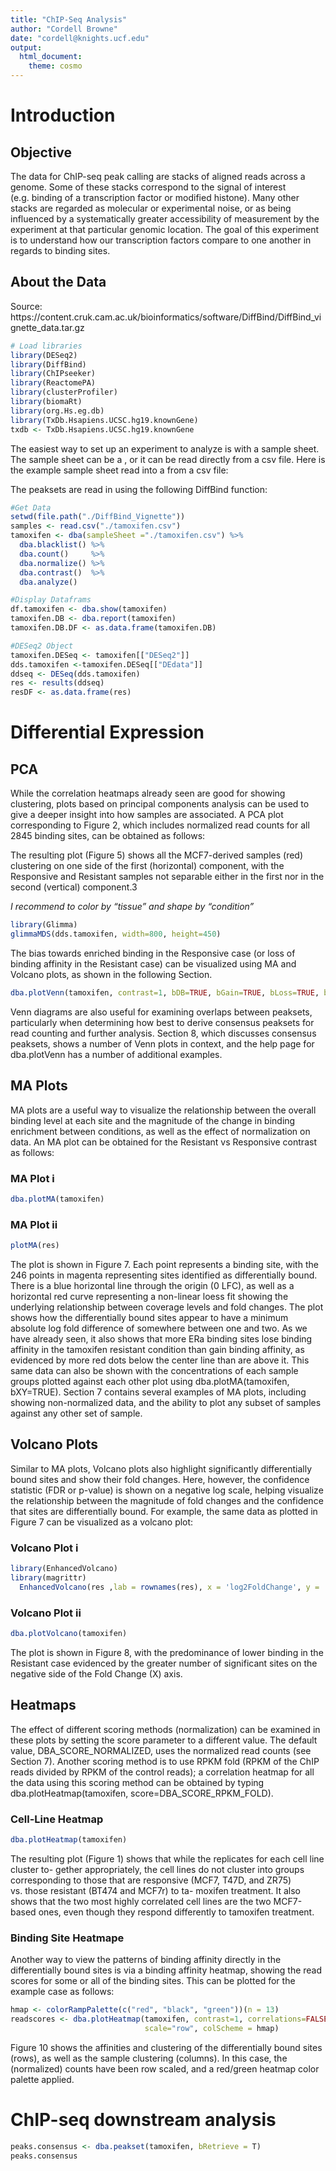 ```yaml
---
title: "ChIP-Seq Analysis"
author: "Cordell Browne"
date: "cordell@knights.ucf.edu"
output:
  html_document:
    theme: cosmo
---
```


# Introduction {.tabset .tabset-fade .tabset-pills}

## Objective 

The data for ChIP-seq peak calling are stacks of aligned reads across a genome. Some of these stacks correspond to the signal of interest (e.g. binding of a transcription factor or modified histone). Many other stacks are regarded as molecular or experimental noise, or as being influenced by a systematically greater accessibility of measurement by the experiment at that particular genomic location. The goal of this experiment is to understand how our transcription factors compare to one another in regards to binding sites.

## About the Data

Source: https://content.cruk.cam.ac.uk/bioinformatics/software/DiffBind/DiffBind_vignette_data.tar.gz

```r
# Load libraries 
library(DESeq2)
library(DiffBind)
library(ChIPseeker)
library(ReactomePA)
library(clusterProfiler)
library(biomaRt)
library(org.Hs.eg.db)  
library(TxDb.Hsapiens.UCSC.hg19.knownGene)
txdb <- TxDb.Hsapiens.UCSC.hg19.knownGene
```
The easiest way to set up an experiment to analyze is with a sample sheet. The sample sheet can be a , or it can be read directly from a csv file. Here is the example sample sheet read into a from a csv file:

The peaksets are read in using the following DiffBind function:
```r
#Get Data
setwd(file.path("./DiffBind_Vignette"))
samples <- read.csv("./tamoxifen.csv")
tamoxifen <- dba(sampleSheet ="./tamoxifen.csv") %>% 
  dba.blacklist() %>%
  dba.count()     %>%
  dba.normalize() %>%
  dba.contrast()  %>%
  dba.analyze()

#Display Dataframs
df.tamoxifen <- dba.show(tamoxifen)
tamoxifen.DB <- dba.report(tamoxifen)
tamoxifen.DB.DF <- as.data.frame(tamoxifen.DB)

#DESeq2 Object
tamoxifen.DESeq <- tamoxifen[["DESeq2"]]
dds.tamoxifen <-tamoxifen.DESeq[["DEdata"]]
ddseq <- DESeq(dds.tamoxifen)
res <- results(ddseq)
resDF <- as.data.frame(res)
```

# Differential Expression

## PCA 


While the correlation heatmaps already seen are good for showing clustering, plots based on principal components analysis can be used to give a deeper insight into how samples are associated. A PCA plot corresponding to Figure 2, which includes normalized read counts for all 2845 binding sites, can be obtained as follows:

The resulting plot (Figure 5) shows all the MCF7-derived samples (red) clustering on one side of the first (horizontal) component, with the Responsive and Resistant samples not separable either in the first nor in the second (vertical) component.3

*I recommend to color by "tissue" and shape by "condition"*

```r
library(Glimma)
glimmaMDS(dds.tamoxifen, width=800, height=450)
```

The bias towards enriched binding in the Responsive case (or loss of binding affinity in the Resistant case) can be visualized using MA and Volcano plots, as shown in the following Section.
```r
dba.plotVenn(tamoxifen, contrast=1, bDB=TRUE, bGain=TRUE, bLoss=TRUE, bAll=FALSE)
```
Venn diagrams are also useful for examining overlaps between peaksets, particularly when determining how best to derive consensus peaksets for read counting and further analysis. Section 8, which discusses consensus peaksets, shows a number of Venn plots in context, and the help page for dba.plotVenn has a number of additional examples.

## MA Plots {.tabset .tabset-fade .tabset-pills}
MA plots are a useful way to visualize the relationship between the overall binding level at each site and the magnitude of the change in binding enrichment between conditions, as well as the effect of normalization on data. An MA plot can be obtained for the Resistant vs Responsive contrast as follows:

### MA Plot i
```r
dba.plotMA(tamoxifen)
```

### MA Plot ii
```r
plotMA(res)
```


The plot is shown in Figure 7. Each point represents a binding site, with the 246 points in magenta representing sites identified as differentially bound. There is a blue horizontal line through the origin (0 LFC), as well as a horizontal red curve representing a non-linear loess fit showing the underlying relationship between coverage levels and fold changes. The plot shows how the differentially bound sites appear to have a minimum absolute log fold difference of somewhere between one and two. As we have already seen, it also shows that more ERa binding sites lose binding affinity in the tamoxifen resistant condition than gain binding affinity, as evidenced by more red dots below the center line than are above it. This same data can also be shown with the concentrations of each sample groups plotted against each other plot using dba.plotMA(tamoxifen, bXY=TRUE).
Section 7 contains several examples of MA plots, including showing non-normalized data, and the ability to plot any subset of samples against any other set of sample.

## Volcano Plots {.tabset .tabset-fade .tabset-pills}

Similar to MA plots, Volcano plots also highlight significantly differentially bound sites and show their fold changes. Here, however, the confidence statistic (FDR or p-value) is shown on a negative log scale, helping visualize the relationship between the magnitude of fold changes and the confidence that sites are differentially bound.
For example, the same data as plotted in Figure 7 can be visualized as a volcano plot:

### Volcano Plot i

```r
library(EnhancedVolcano)
library(magrittr)
  EnhancedVolcano(res ,lab = rownames(res), x = 'log2FoldChange', y = 'pvalue')
```


### Volcano Plot ii

```r
dba.plotVolcano(tamoxifen)
```

The plot is shown in Figure 8, with the predominance of lower binding in the Resistant case evidenced by the greater number of significant sites on the negative side of the Fold Change (X) axis.


## Heatmaps {.tabset .tabset-fade .tabset-pills}

The effect of different scoring methods (normalization) can be examined in these plots by setting the score parameter to a different value. The default value, DBA_SCORE_NORMALIZED, uses the normalized read counts (see Section 7). Another scoring method is to use RPKM fold (RPKM of the ChIP reads divided by RPKM of the control reads); a correlation heatmap for all the data using this scoring method can be obtained by typing dba.plotHeatmap(tamoxifen, score=DBA_SCORE_RPKM_FOLD).

### Cell-Line Heatmap

```r
dba.plotHeatmap(tamoxifen)
```
The resulting plot (Figure 1) shows that while the replicates for each cell line cluster to- gether appropriately, the cell lines do not cluster into groups corresponding to those that are responsive (MCF7, T47D, and ZR75) vs. those resistant (BT474 and MCF7r) to ta- moxifen treatment. It also shows that the two most highly correlated cell lines are the two MCF7-based ones, even though they respond differently to tamoxifen treatment.

### Binding Site Heatmape
Another way to view the patterns of binding affinity directly in the differentially bound sites is via a binding affinity heatmap, showing the read scores for some or all of the binding sites. This can be plotted for the example case as follows:

```r
hmap <- colorRampPalette(c("red", "black", "green"))(n = 13)
readscores <- dba.plotHeatmap(tamoxifen, contrast=1, correlations=FALSE,
                              scale="row", colScheme = hmap)
```
Figure 10 shows the affinities and clustering of the differentially bound sites (rows), as well as the sample clustering (columns). In this case, the (normalized) counts have been row scaled, and a red/green heatmap color palette applied.

# ChIP-seq downstream analysis

```r
peaks.consensus <- dba.peakset(tamoxifen, bRetrieve = T)
peaks.consensus
```

```r

```

```r

```

```r

```

```r

```

```r

```

```r

```

```r

```

```r

```

```r

```

```r

```

```r

```



